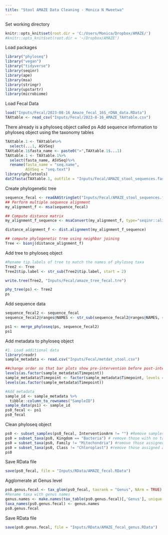 ---
title: "Stool AMAZE Data Cleaning - Monica N Mweetwa"
---
Set working directory
```{r, setup}
knitr::opts_knit$set(root.dir = 'C:/Users/Monica/Dropbox/AMAZE/')
#knitr::opts_knit$set(root.dir = '~/Dropbox/AMAZE')
```

Load packages
```{r include=FALSE}
library("phyloseq")
library("vegan")
library("tidyverse")
library(seqinr)
library(ape)
library(msa) 
library(stringr)
library(upstartr)
library(microbiome)
```

Load Fecal Data
```{r include=FALSE}
load("Inputs/Fecal/2023-08-16_Amaze_fecal_16S_rDNA_data.RData")
TAXtable <- read_csv("Inputs/Fecal/2023-8-16_AMAZE_TAXtable.csv")
```

There already is a phyloseq object called ps
Add sequence information to phyloseq object using the taxonomy tables
```{r}
TAXtable.1 <- TAXtable%>%
  select(...1, ASVSeq)
TAXtable.1$fasta_name <- paste0(">",TAXtable.1$...1)
TAXtable.1 <- TAXtable.1%>%
  select(fasta_name, ASVSeq)%>%
  rename(fasta_name = "seq.name",
         ASVSeq = "seq.text")
library(phylotools)
dat2fasta(TAXtable.1, outfile = "Inputs/Fecal/AMAZE_stool_sequences.fasta")

```

Create phylogenetic tree
```{r}
sequence_fecal <- readAAStringSet("Inputs/Fecal/AMAZE_stool_sequences.fasta")   
## Perform multiple sequence alignment
my_alignment_f <- msa(sequence_fecal)

## Compute distance matrix
my_alignment_f_sequence <- msaConvert(my_alignment_f, type="seqinr::alignment")

distance_alignment_f <- dist.alignment(my_alignment_f_sequence)

## compute phylogenetic tree using neighbor joining
Tree <- bionj(distance_alignment_f)
```

Add tree to phyloseq object
```{r}
#Rename tip.labels of tree to match the names of phyloseq taxa
Tree2 <- Tree
Tree2$tip.label <- str_sub(Tree2$tip.label, start = 2)

write.tree(Tree2, "Inputs/Fecal/amaze_tree_fecal.tre")

phy_tree(ps) <- Tree2
ps
```

Add sequence data
```{r}
sequence_fecal2 <- sequence_fecal
sequence_fecal2@ranges@NAMES <- str_sub(sequence_fecal2@ranges@NAMES, start = 2)

ps1 <- merge_phyloseq(ps, sequence_fecal2)
ps1
```

Add metadata to phyloseq object
```{r include=FALSE}
#1. Load additional data
library(readr)
sample_metadata <- read.csv("Inputs/Fecal/metdat_stool.csv")

##change order so that bar plots show pre-intervention before post-interventions
levels(as.factor(sample_metadata$Timepoint))
sample_metadata$Timepoint <- factor(sample_metadata$Timepoint, levels = c("Pre-Intervention", "Post-Intervention", ""))
levels(as.factor(sample_metadata$Timepoint))

#Add metadata 
sample_id <- sample_metadata %>% 
  tibble::column_to_rownames("SampleID") 
sample_data(ps1) <- sample_id
ps0_fecal <- ps1
ps0_fecal
```

Clean phyloseq object
```{r}
ps0 <- subset_samples(ps0_fecal, InterventionArm != "") #Remove samples that are not paired 
ps0 = subset_taxa(ps0, Kingdom == "Bacteria") # remove those with no taxonomic assignment
ps0 = subset_taxa(ps0, Family != "Mitochondria") #remove those assigned as Mitochondria Family
ps0 = subset_taxa(ps0, Class != "Chloroplast") #remove those assigned as Chloroplast Class 
ps0
```

Save RData file
```{r}
save(ps0_fecal, file = "Inputs/RData/AMAZE_fecal.RData")
```

Agglomerate at Genus level
```{r}
ps0.genus.fecal <- tax_glom(ps0_fecal, taxrank = "Genus", NArm = TRUE)
#Rename taxa with genus names
genus.names <- make.names(tax_table(ps0.genus.fecal)[,'Genus'], unique = TRUE)
taxa_names(ps0.genus.fecal) <- genus.names
ps0.genus.fecal 
```
Save RData file
```{r}
save(ps0.genus.fecal, file = "Inputs/RData/AMAZE_fecal_genus.RData")
```
